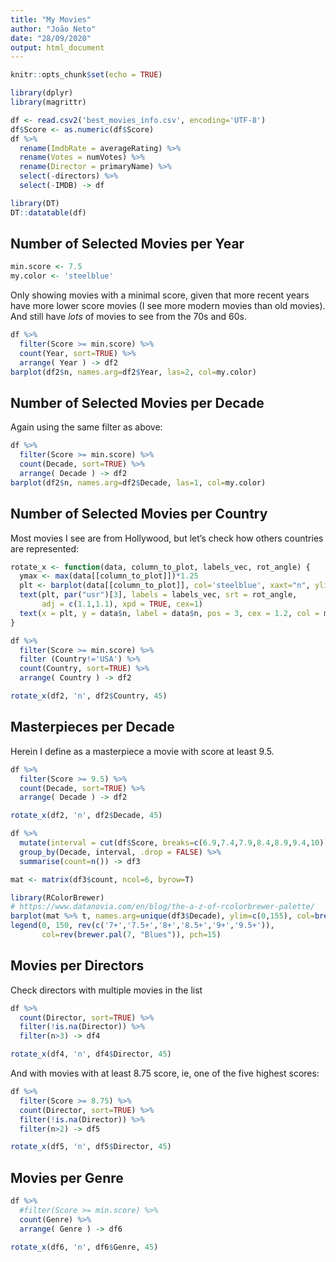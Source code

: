 ```yaml
---
title: "My Movies"
author: "João Neto"
date: "28/09/2020"
output: html_document
---
```


```r
knitr::opts_chunk$set(echo = TRUE) 
```


```r
library(dplyr)
library(magrittr)
```


```r
df <- read.csv2('best_movies_info.csv', encoding='UTF-8')
df$Score <- as.numeric(df$Score)
df %>% 
  rename(ImdbRate = averageRating) %>% 
  rename(Votes = numVotes) %>% 
  rename(Director = primaryName) %>% 
  select(-directors) %>% 
  select(-IMDB) -> df
```

```r
library(DT)
DT::datatable(df)
```



## Number of Selected Movies per Year

```r
min.score <- 7.5
my.color <- 'steelblue'
```

Only showing movies with a minimal score, given that more recent years have more lower score movies (I see more modern movies than old movies). And still have *lots* of movies to see from the 70s and 60s.

```r
df %>% 
  filter(Score >= min.score) %>% 
  count(Year, sort=TRUE) %>% 
  arrange( Year ) -> df2
barplot(df2$n, names.arg=df2$Year, las=2, col=my.color)
```

## Number of Selected Movies per Decade

Again using the same filter as above:

```r
df %>% 
  filter(Score >= min.score) %>% 
  count(Decade, sort=TRUE) %>% 
  arrange( Decade ) -> df2
barplot(df2$n, names.arg=df2$Decade, las=1, col=my.color)
```

## Number of Selected Movies per Country

Most movies I see are from Hollywood, but let's check how others countries are represented:

```r
rotate_x <- function(data, column_to_plot, labels_vec, rot_angle) {
  ymax <- max(data[[column_to_plot]])*1.25
  plt <- barplot(data[[column_to_plot]], col='steelblue', xaxt="n", ylim=c(0,ymax))
  text(plt, par("usr")[3], labels = labels_vec, srt = rot_angle, 
       adj = c(1.1,1.1), xpd = TRUE, cex=1) 
  text(x = plt, y = data$n, label = data$n, pos = 3, cex = 1.2, col = my.color)
}

df %>% 
  filter(Score >= min.score) %>% 
  filter (Country!='USA') %>% 
  count(Country, sort=TRUE) %>% 
  arrange( Country ) -> df2

rotate_x(df2, 'n', df2$Country, 45)
```

## Masterpieces per Decade

Herein I define as a masterpiece a movie with score at least 9.5.

```r
df %>% 
  filter(Score >= 9.5) %>% 
  count(Decade, sort=TRUE) %>% 
  arrange( Decade ) -> df2

rotate_x(df2, 'n', df2$Decade, 45)
```

```r
df %>% 
  mutate(interval = cut(df$Score, breaks=c(6.9,7.4,7.9,8.4,8.9,9.4,10))) %>% 
  group_by(Decade, interval, .drop = FALSE) %>% 
  summarise(count=n()) -> df3

mat <- matrix(df3$count, ncol=6, byrow=T)

library(RColorBrewer)
# https://www.datanovia.com/en/blog/the-a-z-of-rcolorbrewer-palette/
barplot(mat %>% t, names.arg=unique(df3$Decade), ylim=c(0,155), col=brewer.pal(6, "Blues") )
legend(0, 150, rev(c('7+','7.5+','8+','8.5+','9+','9.5+')), 
       col=rev(brewer.pal(7, "Blues")), pch=15)
```

## Movies per Directors

Check directors with multiple movies in the list

```r
df %>% 
  count(Director, sort=TRUE) %>% 
  filter(!is.na(Director)) %>% 
  filter(n>3) -> df4

rotate_x(df4, 'n', df4$Director, 45)
```

And with movies with at least 8.75 score, ie, one of the five highest scores:

```r
df %>% 
  filter(Score >= 8.75) %>% 
  count(Director, sort=TRUE) %>% 
  filter(!is.na(Director)) %>% 
  filter(n>2) -> df5

rotate_x(df5, 'n', df5$Director, 45)
```


## Movies per Genre



```r
df %>% 
  #filter(Score >= min.score) %>% 
  count(Genre) %>% 
  arrange( Genre ) -> df6

rotate_x(df6, 'n', df6$Genre, 45)
```

